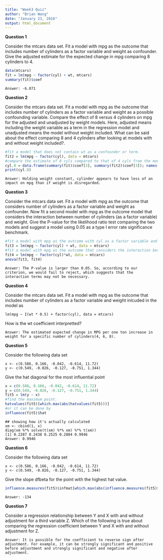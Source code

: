 ```yaml
---
title: "Week3 Quiz"
author: "Brian Wang"
date: "January 23, 2016"
output: html_document
---
```


**Question 1**

Consider the mtcars data set. Fit a model with mpg as the outcome that includes number of cylinders as a factor variable and weight as confounder. Give the adjusted estimate for the expected change in mpg comparing 8 cylinders to 4.

```r
data(mtcars)
fit = lm(mpg ~ factor(cyl) + wt, mtcars)
summary(fit)$coef
```

    Answer: -6.071
    
**Question 2**

Consider the mtcars data set. Fit a model with mpg as the outcome that includes number of cylinders as a factor variable and weight as a possible confounding variable. Compare the effect of 8 versus 4 cylinders on mpg for the adjusted and unadjusted by weight models. Here, adjusted means including the weight variable as a term in the regression model and unadjusted means the model without weight included. What can be said about the effect comparing 8 and 4 cylinders after looking at models with and without weight included?.

```r
#fit a model that does not contain wt as a confounder or term.
fit2 = lm(mpg ~ factor(cyl), data = mtcars)
#compare the estimate of 8 cyls compared to that of 4 cyls from the models with and without wt.
cyl.8 = data.frame(summary(fit)$coef[3], summary(fit2)$coef[3]); names(cyl.8) = c("with wt", "no wt"); rownames(cyl.8) = "cyl 8 Est."
print(cyl.8)
```

    Answer: Holding weight constant, cylinder appears to have less of an impact on mpg than if weight is disregarded.
    
**Question 3**

Consider the mtcars data set. Fit a model with mpg as the outcome that considers number of cylinders as a factor variable and weight as confounder. Now fit a second model with mpg as the outcome model that considers the interaction between number of cylinders (as a factor variable) and weight. Give the P-value for the likelihood ratio test comparing the two models and suggest a model using 0.05 as a type I error rate significance benchmark.

```r
#fit a model with mpg as the outcome with cyl as a factor variable and weight as confounder.
fit3 = lm(mpg ~ factor(cyl) + wt, data = mtcars)
#fit a model with mpg as the outcome that considers the interaction between number of cylinders and weight.
fit4 = lm(mpg ~ factor(cyl)*wt, data = mtcars)
anova(fit3, fit4)
```

    Answer: The P-value is larger than 0.05. So, according to our criterion, we would fail to reject, which suggests that the interaction terms may not be necessary.
    
**Question 4**

Consider the mtcars data set. Fit a model with mpg as the outcome that includes number of cylinders as a factor variable and weight inlcuded in the model as

    lm(mpg ~ I(wt * 0.5) + factor(cyl), data = mtcars)

How is the wt coefficient interpretted?

    Answer: The estimated expected change in MPG per one ton increase in weight for a specific number of cylinders(4, 6, 8).
    
**Question 5**

Consider the following data set

    x <- c(0.586, 0.166, -0.042, -0.614, 11.72)
    y <- c(0.549, -0.026, -0.127, -0.751, 1.344)
Give the hat diagonal for the most influential point
```r
x = c(0.586, 0.166, -0.042, -0.614, 11.72)
y = c(0.549, -0.026, -0.127, -0.751, 1.344)
fit5 = lm(y ~ x)
#find the maximum point.
hatvalues(fit5)[which.max(abs(hatvalues(fit5)))]
#or it can be done by
influence(fit5)$hat
```

    ## showing how it's actually calculated
    xm <- cbind(1, x)
    diag(xm %*% solve(t(xm) %*% xm) %*% t(xm))
    [1] 0.2287 0.2438 0.2525 0.2804 0.9946
    Answer: 0.9946
    
**Question 6**

Consider the following data set

    x <- c(0.586, 0.166, -0.042, -0.614, 11.72)
    y <- c(0.549, -0.026, -0.127, -0.751, 1.344)
Give the slope dfbeta for the point with the highest hat value.
```r
influence.measures(fit5)$infmat[which.max(abs(influence.measures(fit5)$infmat[, 2])), 2]
```

    Answer: -134
    
**Question 7**

Consider a regression relationship between Y and X with and without adjustment for a third variable Z. Which of the following is true about comparing the regression coefficient between Y and X with and without adjustment for Z.

    Answer: It is possible for the coefficient to reverse sign after adjustment. For example, it can be strongly significant and positive before adjustment and strongly significant and negative after adjustment.